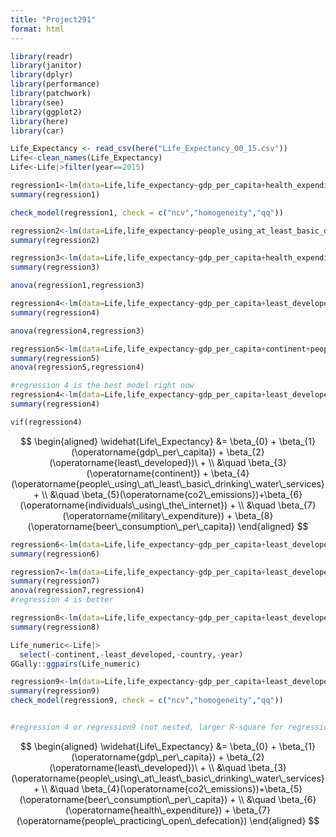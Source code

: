 ```yaml
---
title: "Project291"
format: html
---
```


```r
library(readr)
library(janitor)
library(dplyr)
library(performance)
library(patchwork)
library(see)
library(ggplot2)
library(here)
library(car)
```

```r
Life_Expectancy <- read_csv(here("Life_Expectancy_00_15.csv"))
Life<-clean_names(Life_Expectancy)
Life<-Life|>filter(year==2015)
```


```r
regression1<-lm(data=Life,life_expectancy~gdp_per_capita+health_expenditure+least_developed+continent+people_practicing_open_defecation+people_using_at_least_basic_drinking_water_services)
summary(regression1)

check_model(regression1, check = c("ncv","homogeneity","qq"))
```

```r
regression2<-lm(data=Life,life_expectancy~people_using_at_least_basic_drinking_water_services)
summary(regression2)

```

```r
regression3<-lm(data=Life,life_expectancy~gdp_per_capita+health_expenditure+least_developed+continent+people_practicing_open_defecation+people_using_at_least_basic_drinking_water_services+population+co2_emissions+electric_power_consumption+forest_area+individuals_using_the_internet+military_expenditure+obesity_among_adults+beer_consumption_per_capita)
summary(regression3)

anova(regression1,regression3)

regression4<-lm(data=Life,life_expectancy~gdp_per_capita+least_developed+continent+people_using_at_least_basic_drinking_water_services+co2_emissions+individuals_using_the_internet+military_expenditure+beer_consumption_per_capita)
summary(regression4)

anova(regression4,regression3)

regression5<-lm(data=Life,life_expectancy~gdp_per_capita+continent+people_using_at_least_basic_drinking_water_services+co2_emissions+individuals_using_the_internet)
summary(regression5)
anova(regression5,regression4)
```

```r
#regression 4 is the best model right now
regression4<-lm(data=Life,life_expectancy~gdp_per_capita+least_developed+continent+people_using_at_least_basic_drinking_water_services+co2_emissions+individuals_using_the_internet+military_expenditure+beer_consumption_per_capita)
summary(regression4)

vif(regression4)
```

$$
\begin{aligned}
\widehat{Life\_Expectancy} &= \beta_{0} + \beta_{1}(\operatorname{gdp\_per\_capita}) + \beta_{2}(\operatorname{least\_developed})\ + \\
&\quad \beta_{3}(\operatorname{continent}) + \beta_{4}(\operatorname{people\_using\_at\_least\_basic\_drinking\_water\_services}+ \\
&\quad \beta_{5}(\operatorname{co2\_emissions})+\beta_{6}(\operatorname{individuals\_using\_the\_internet}) + \\
&\quad \beta_{7}(\operatorname{military\_expenditure}) + \beta_{8}(\operatorname{beer\_consumption\_per\_capita})
\end{aligned}
$$

```r
regression6<-lm(data=Life,life_expectancy~gdp_per_capita+least_developed+people_using_at_least_basic_drinking_water_services+co2_emissions+individuals_using_the_internet+military_expenditure+beer_consumption_per_capita)
summary(regression6)
```

```r
regression7<-lm(data=Life,life_expectancy~gdp_per_capita+least_developed+people_using_at_least_basic_drinking_water_services+co2_emissions+individuals_using_the_internet)
summary(regression7)
anova(regression7,regression4)
#regression 4 is better
```

```r
regression8<-lm(data=Life,life_expectancy~gdp_per_capita+least_developed+people_using_at_least_basic_drinking_water_services+co2_emissions+military_expenditure+beer_consumption_per_capita)
summary(regression8)
```


```r
Life_numeric<-Life|>
  select(-continent,-least_developed,-country,-year)
GGally::ggpairs(Life_numeric)
```

```r
regression9<-lm(data=Life,life_expectancy~gdp_per_capita+least_developed+people_using_at_least_basic_drinking_water_services+co2_emissions+beer_consumption_per_capita+health_expenditure+people_practicing_open_defecation)
summary(regression9)
check_model(regression9, check = c("ncv","homogeneity","qq"))


#regression 4 or regression9 (not nested, larger R-square for regression4, VIF better shown in regression9)
```

$$
\begin{aligned}
\widehat{Life\_Expectancy} &= \beta_{0} + \beta_{1}(\operatorname{gdp\_per\_capita}) + \beta_{2}(\operatorname{least\_developed})\ + \\
&\quad \beta_{3}(\operatorname{people\_using\_at\_least\_basic\_drinking\_water\_services}+ \\
&\quad \beta_{4}(\operatorname{co2\_emissions})+\beta_{5}(\operatorname{beer\_consumption\_per\_capita}) + \\
&\quad \beta_{6}(\operatorname{health\_expenditure}) + \beta_{7}(\operatorname{people\_practicing\_open\_defecation})
\end{aligned}
$$
